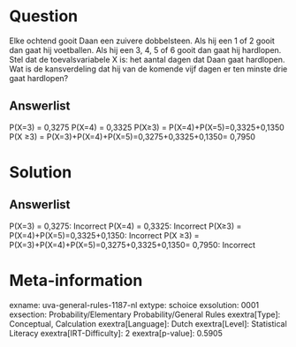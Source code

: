Question
========

Elke ochtend gooit Daan een zuivere dobbelsteen. Als hij een 1 of 2
gooit dan gaat hij voetballen. Als hij een 3, 4, 5 of 6 gooit dan gaat
hij hardlopen. Stel dat de toevalsvariabele X is: het aantal dagen dat
Daan gaat hardlopen. Wat is de kansverdeling dat hij van de komende vijf
dagen er ten minste drie gaat hardlopen?

Answerlist
----------

P(X=3) = 0,3275
P(X=4) = 0,3325
P(X≥3) = P(X=4)+P(X=5)=0,3325+0,1350
P(X ≥3) = P(X=3)+P(X=4)+P(X=5)=0,3275+0,3325+0,1350= 0,7950

Solution
========

Answerlist
----------

P(X=3) = 0,3275: Incorrect
P(X=4) = 0,3325: Incorrect
P(X≥3) = P(X=4)+P(X=5)=0,3325+0,1350: Incorrect
P(X ≥3) = P(X=3)+P(X=4)+P(X=5)=0,3275+0,3325+0,1350= 0,7950: Incorrect

Meta-information
================
exname: uva-general-rules-1187-nl
extype: schoice
exsolution: 0001
exsection: Probability/Elementary Probability/General Rules 
exextra[Type]: Conceptual, Calculation
exextra[Language]: Dutch
exextra[Level]: Statistical Literacy
exextra[IRT-Difficulty]: 2
exextra[p-value]: 0.5905
